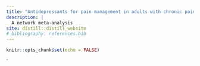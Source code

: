 ```yaml
---
title: "Antidepressants for pain management in adults with chronic pain"
description: |
  A network meta-analysis
site: distill::distill_website
# bibliography: references.bib
---
```


```r
knitr::opts_chunk$set(echo = FALSE)
```
`

